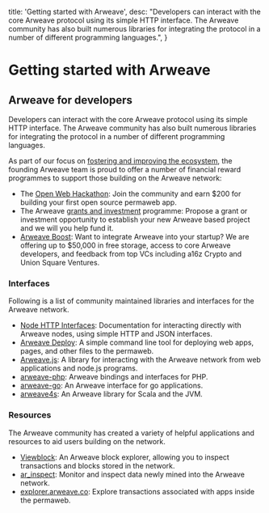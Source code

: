 
  title: 'Getting started with Arweave',
  desc: "Developers can interact with the core Arweave protocol using its simple HTTP interface. The Arweave community has also built numerous libraries for integrating the protocol in a number of different programming languages.",
}

# Getting started with Arweave

## **Arweave for developers**

Developers can interact with the core Arweave protocol using its simple HTTP interface. The Arweave community has also built numerous libraries for integrating the protocol in a number of different programming languages.

As part of our focus on [fostering and improving the ecosystem](/get-involved/grants-funding), the founding Arweave team is proud to offer a number of financial reward programmes to support those building on the Arweave network:

- The [Open Web Hackathon](open_web_hackathon_link): Join the community and earn $200 for building your first open source permaweb app.
- The Arweave [grants and investment](/get-involved/grants-funding) programme: Propose a grant or investment opportunity to establish your new Arweave based project and we will you help fund it.
- [Arweave Boost](arweave_boost): Want to integrate Arweave into your startup? We are offering up to $50,000 in free storage, access to core Arweave developers, and feedback from top VCs including a16z Crypto and Union Square Ventures.

### Interfaces
<a className="anchor" id="interfaces"/>

Following is a list of community maintained libraries and interfaces for the Arweave network.

- [Node HTTP Interfaces](): Documentation for interacting directly with Arweave nodes, using simple HTTP and JSON interfaces.
- [Arweave Deploy](): A simple command line tool for deploying web apps, pages, and other files to the permaweb.
- [Arweave.js](): A library for interacting with the Arweave network from web applications and node.js programs.
- [arweave-php](): Arweave bindings and interfaces for PHP.
- [arweave-go](): An Arweave interface for go applications.
- [arweave4s](): An Arweave library for Scala and the JVM.

### Resources
<a className="anchor" id="resources"/>

The Arweave community has created a variety of helpful applications and resources to aid users building on the network.

- [Viewblock](): An Arweave block explorer, allowing you to inspect transactions and blocks stored in the network.
- [ar_inspect](): Monitor and inspect data newly mined into the Arweave network.
- [explorer.arweave.co](): Explore transactions associated with apps inside the permaweb.